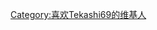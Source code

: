 
{{Userbox
  |border-c = #000000
  |border-s = 1
  |id-c     = black
  |id-s     = 20
  |id-fc    = white
  |info-c   = linear-gradient(blue, yellow, red)
  |info-s   = 10
  |info-fc  = Cyan
  |id       = 69
  |info     = <span style="font-weight:bold;color:red;text-shadow: 0.1em 0.1em Cyan;">這個用戶是'''[[6ix9ine| <span style="font-weight:bold;color:red;text-shadow: 0.1em 0.1em Cyan;">彩虹69</span>]]'''的歌迷。</span> 
}}[[Category:喜欢Tekashi69的维基人]]